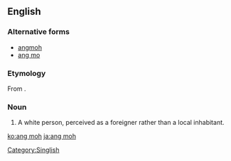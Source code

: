 ==English==

===Alternative forms===
* [[angmoh]]
* [[ang mo]]

===Etymology===
From {{etyl|nan|en}} {{zh-l|紅毛|tr=[[âng-mô͘]]|red hair}}.

===Noun===
{{en-noun}}
# {{context|Singapore|informal|derogatory|lang=en}} A white person, perceived as a foreigner rather than a local inhabitant.

[[ko:ang moh]]
[[ja:ang moh]]

[[Category:Singlish]]